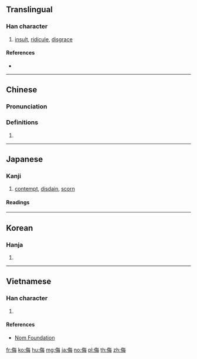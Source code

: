 {{character info/new}}
==Translingual==

===Han character===
{{Han char|rn=9|rad=人|as=07|sn=9|four=28257|canj=OOWY|ids=⿰亻毎 <small>(J)</small>,⿰亻每 <small>(GTK)</small>}}

# [[insult]], [[ridicule]], [[disgrace]]

====References====
* {{Han ref|kx=0103.010|dkj=00629|dj=0218.170|hdz=10163.010|uh=4FAE|ud=20398|bh=AB56|bd=43862}}

----

==Chinese==
{{zh-forms}}

===Pronunciation===
{{zh-pron
|m=wǔ
|c=mou5
|mn=bú
|mc=y
|oc=y
|ma=
|cat=v
}}

===Definitions===
{{zh-hanzi}}

# {{rfdef|lang=zh}}

----

==Japanese==

===Kanji===
{{ja-kanji|grade=c|rs=人07}}

# [[contempt]], [[disdain]], [[scorn]]

====Readings====
{{ja-readings
|goon=[[む]] (mu)
|kanon=[[ぶ]] (bu)
|kun=[[あなどる]] ([[侮る]], anadoru), [[あなどり]] ([[侮り]], anadori), [[あなずる]] ([[侮る]], anazuru) {{non-joyo-reading}}, [[あなずり]] ([[侮り]], anazuri) {{non-joyo-reading}}
}}

----

==Korean==

===Hanja===
{{ko-hanja|hangeul=모|rv=mo|mr=mo}}

# {{defn|lang=ko|sort=人07}}

----

==Vietnamese==

===Han character===
{{vi-hantu|[[vũ]], [[vụ]]|rs=人07}}

# {{defn|lang=vi|sort=人07}}

====References====
* [http://nomfoundation.org/common/nom_details.php?codepoint=4fae Nom Foundation]

[[fr:侮]]
[[ko:侮]]
[[hu:侮]]
[[mg:侮]]
[[ja:侮]]
[[no:侮]]
[[pl:侮]]
[[th:侮]]
[[zh:侮]]
